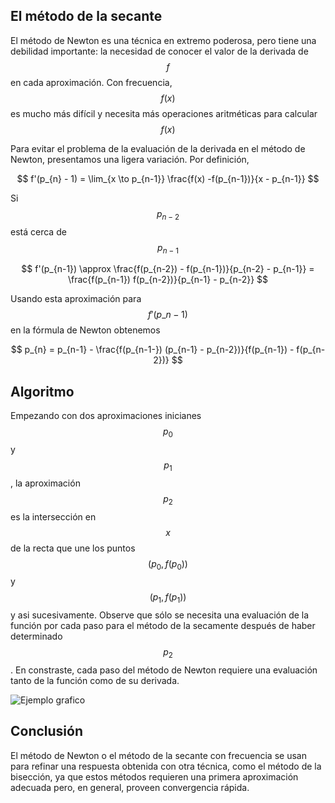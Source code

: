 
<h2 id="el-metodo-de-la-secante">El método de la secante</h2>

El método de Newton es una técnica en extremo poderosa, pero tiene una debilidad
importante: la necesidad de conocer el valor de la derivada de $$f$$ en cada aproximación.
Con frecuencia, $$f(x)$$ es mucho más difícil y necesita más operaciones aritméticas
para calcular $$f(x)$$

Para evitar el problema de la evaluación de la derivada en el método de Newton, presentamos una ligera variación. Por definición,

$$
f'(p_{n} - 1) = \lim_{x \to p_{n-1}} \frac{f(x) -f(p_{n-1})}{x - p_{n-1}}
$$

Si $$p_{n-2}$$ está cerca de $$p_{n-1}$$

$$
f'(p_{n-1}) \approx \frac{f(p_{n-2}) - f(p_{n-1})}{p_{n-2} - p_{n-1}} = \frac{f(p_{n-1}) f(p_{n-2})}{p_{n-1} - p_{n-2}}
$$

Usando esta aproximación para $$f'(p\_{n-1})$$ en la fórmula de Newton obtenemos

$$
p_{n} = p_{n-1} - \frac{f(p_{n-1-}) (p_{n-1} - p_{n-2})}{f(p_{n-1}) - f(p_{n-2})}
$$

<h2 id="Algoritmo">Algoritmo</h2>

Empezando con dos aproximaciones inicianes $$p_{0}$$ y $$p_{1}$$, la aproximación $$p_{2}$$ es la intersección en $$x$$ de la recta que une los puntos $$(p_{0}, f(p_{0}))$$ y $$(p_{1}, f(p_{1}))$$ y asi sucesivamente. Observe que sólo se necesita una evaluación de la función por cada paso para el método de la secamente después de haber determinado $$p_{2}$$. En constraste, cada paso del método de Newton requiere una evaluación tanto de la función como de su derivada.

<Image src={secantImage} alt="Ejemplo grafico" />

<h2 id="conclusion">Conclusión</h2>

El método de Newton o el método de la secante con frecuencia se usan para refinar una respuesta obtenida con otra técnica, como el método de la bisección, ya que estos métodos requieren una primera aproximación adecuada pero, en general, proveen convergencia rápida.
